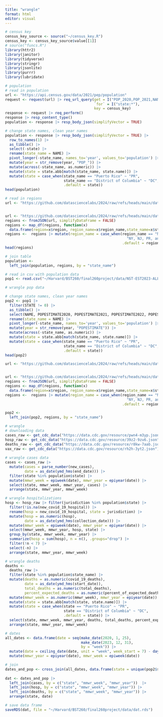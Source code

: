 ```yaml
---
title: "wrangle"
format: html
editor: visual
---
```


```r
# census key
census_key_source <- source("~/census_key.R")
census_key <- census_key_source$value[[1]]
# source("funcs.R")
library(httr2)
library(janitor)
library(tidyverse)
library(stringr)
library(jsonlite)
library(purrr)
library(lubridate)

```

```r
# population
# read in population
url <- "https://api.census.gov/data/2021/pep/population"
request <- request(url) |> req_url_query(get = I("POP_2020,POP_2021,NAME"), 
                                         `for` = I("state:*"),
                                         key = census_key)
response <- request |> req_perform()
response |> resp_content_type()
population <- response |> resp_body_json(simplifyVector = TRUE)

# change state names, clean year names
population <- response |> resp_body_json(simplifyVector = TRUE) |> 
  row_to_names(1) |>
  as_tibble() |>
  select(-state) |>
  rename(state_name = NAME) |>
  pivot_longer(-state_name, names_to='year', values_to='population') |>
  mutate(year = str_remove(year, "POP_")) |>
  mutate(across(-state_name, as.numeric)) |>
  mutate(state = state.abb[match(state_name, state.name)]) |>
  mutate(state = case_when(state_name == "Puerto Rico" ~ "PR",
                           state_name == "District of Columbia" ~ "DC",
                           .default = state))
head(population)

# read in regions
url <- "https://github.com/datasciencelabs/2024/raw/refs/heads/main/data/regions.json"


url <- "https://github.com/datasciencelabs/2024/raw/refs/heads/main/data/regions.json"
regions <- fromJSON(url, simplifyDataFrame = FALSE)
regions <- map_df(regions, function(x) 
  data.frame(region=x$region, region_name=x$region_name,state_name=x$states))
regions <-  regions |> mutate(region_name = case_when(region_name == "New York and New Jersey, Puerto Rico, Virgin Islands" ~ 
                                                        "NY, NJ, PR, and VI",
                                                      .default = region_name))
head(regions)

# join table
population <- 
  left_join(population, regions, by = "state_name")

```

```r
# read in csv with population data
pop1 <- read.csv("~/Harvard/BST260/final260project/data/NST-EST2023-ALLDATA.csv")

```

```r
# wrangle pop data

# change state names, clean year names
pop2 <- pop1 |> 
  filter(STATE != 0) |>
  as_tibble() |>
  select(NAME, POPESTIMATE2020, POPESTIMATE2021, POPESTIMATE2022, POPESTIMATE2023) |>
  rename(state_name = NAME) |>
  pivot_longer(-state_name, names_to='year', values_to='population') |>
  mutate(year = str_remove(year, "POPESTIMATE")) |>
  mutate(across(-state_name, as.numeric)) |>
  mutate(state = state.abb[match(state_name, state.name)]) |>
  mutate(state = case_when(state_name == "Puerto Rico" ~ "PR",
                           state_name == "District of Columbia" ~ "DC",
                           .default = state))
head(pop2)

url <- "https://github.com/datasciencelabs/2024/raw/refs/heads/main/data/regions.json"


url <- "https://github.com/datasciencelabs/2024/raw/refs/heads/main/data/regions.json"
regions <- fromJSON(url, simplifyDataFrame = FALSE)
regions <- map_df(regions, function(x) 
  data.frame(region=x$region, region_name=x$region_name,state_name=x$states))
regions <-  regions |> mutate(region_name = case_when(region_name == "New York and New Jersey, Puerto Rico, Virgin Islands" ~ 
                                                        "NY, NJ, PR, and VI",
                                                      .default = region_name))

pop2 <- 
  left_join(pop2, regions, by = "state_name")
```

```r
# wrangle
# downloading data
cases_raw <- get_cdc_data("https://data.cdc.gov/resource/pwn4-m3yp.json")
hosp_raw <- get_cdc_data("https://data.cdc.gov/resource/39z2-9zu6.json")
deaths_raw <- get_cdc_data("https://data.cdc.gov/resource/r8kw-7aab.json")
vax_raw <- get_cdc_data("https://data.cdc.gov/resource/rh2h-3yt2.json")
  
# wrangle cases data
cases <- cases_raw |>
  mutate(cases = parse_number(new_cases),
         date = as_date(ymd_hms(end_date))) |>
  filter(state %in% population$state) |>
  mutate(mmwr_week = epiweek(date), mmwr_year = epiyear(date)) |>
  select(state, mmwr_week, mmwr_year, cases) |>
  arrange(state, mmwr_year, mmwr_week)

# wrangle hospitalizations
hosp <- hosp_raw |> filter(jurisdiction %in% population$state) |>
  filter(!is.na(new_covid_19_hospital)) |>
  rename(hosp = new_covid_19_hospital, state = jurisdiction) |>
  mutate(hosp = as.numeric(hosp),
         date = as_date(ymd_hms(collection_date))) |>
  mutate(mmwr_week = epiweek(date), mmwr_year = epiyear(date)) |>
  select(mmwr_week, mmwr_year, hosp, state) |>
  group_by(state, mmwr_week, mmwr_year) |>
  summarize(hosp = sum(hosp), n = n(), .groups="drop") |>
  filter(!n < 7) |>
  select(-n) |>
  arrange(state, mmwr_year, mmwr_week) 

# wrangle deaths
deaths <-
  deaths_raw |>
  filter(state %in% population$state_name) |>
  mutate(deaths = as.numeric(covid_19_deaths),
         date = as_date(ymd_hms(start_date)),
         total_deaths = as.numeric(total_deaths),
         percent_expected_deaths = as.numeric(percent_of_expected_deaths)) |>
  mutate(mmwr_week = as.numeric(mmwr_week), mmwr_year = epiyear(date)) |>
  mutate(state = state.abb[match(state, state.name)]) |>
  mutate(state = case_when(state == "Puerto Rico" ~ "PR",
                           state == "District of Columbia" ~ "DC",
                           .default = state)) |>
  select(state, mmwr_week, mmwr_year, deaths, total_deaths, percent_expected_deaths) |>
  arrange(state, mmwr_year, mmwr_week)


```

```r
# dates
all_dates <- data.frame(date = seq(make_date(2020, 1, 25),
                                   make_date(2023, 12, 31), 
                                   by = "week")) |>
  mutate(date = ceiling_date(date, unit = "week", week_start = 7) - days(1)) |>
  mutate(mmwr_year = epiyear(date), mmwr_week = epiweek(date)) 
```

```r
# join
dates_and_pop <- cross_join(all_dates, data.frame(state = unique(pop2$state))) |> left_join(pop2, by = c("state", "mmwr_year" = "year"))
 
dat <- dates_and_pop |>
  left_join(cases, by = c("state", "mmwr_week", "mmwr_year"))  |>
  left_join(hosp, by = c("state", "mmwr_week", "mmwr_year")) |>
  left_join(deaths, by = c("state", "mmwr_week", "mmwr_year")) |>
  arrange(state, date)

# save data frame
saveRDS(dat, file = "~/Harvard/BST260/final260project/data/dat.rds")
```

